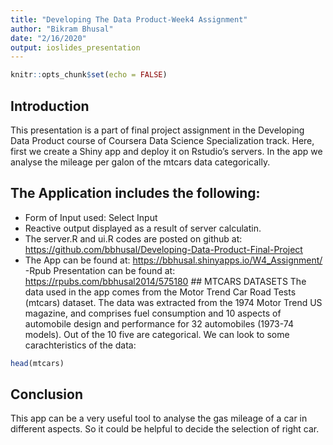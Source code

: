```yaml
---
title: "Developing The Data Product-Week4 Assignment"
author: "Bikram Bhusal"
date: "2/16/2020"
output: ioslides_presentation
---
```


```r
knitr::opts_chunk$set(echo = FALSE)
```

## Introduction
This presentation is a part of final project assignment in the Developing Data Product course of Coursera Data Science Specialization track. Here, first we create a Shiny app and deploy it on Rstudio's servers. In the app we analyse the mileage per galon of the mtcars data categorically. 



## The Application includes the following:

- Form of Input used: Select Input 
- Reactive output displayed as a result of server calculatin.
- The server.R and ui.R codes are posted on github at: <https://github.com/bbhusal/Developing-Data-Product-Final-Project>
- The App can be found at: <https://bbhusal.shinyapps.io/W4_Assignment/>
-Rpub Presentation can be found at:
<https://rpubs.com/bbhusal2014/575180>
## MTCARS DATASETS
The data used in the app comes from the Motor Trend Car Road Tests (mtcars) dataset. The data was extracted from the 1974 Motor Trend US magazine, and comprises fuel consumption and 10 aspects of automobile design and performance for 32 automobiles (1973-74 models). Out of the 10 five are categorical. We can look to some carachteristics of the data:
```r
head(mtcars)
```


## Conclusion
This app can be a very useful tool to analyse the gas mileage of a car in different aspects. So it could be helpful to decide the selection of right car.

